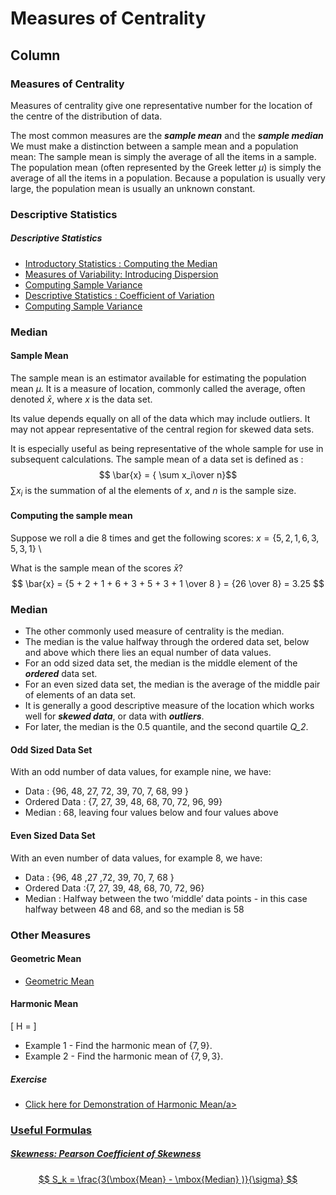 

Measures of Centrality {data-navmenu="Exploratory Data Analysis"}
==============================================================


Column {.tabset}
----------------------------------

### Measures of Centrality


Measures of centrality give one representative number for the location of the centre of the distribution of data.

The most common measures are the <b><i>sample mean</i></b> and the <b><i> sample median</i></b>
We must make a distinction between a sample mean and a population mean: The sample mean is simply the average of all the items in a sample.  \smallskip The population mean (often represented by the Greek letter $\mu$) is simply the average of all the items in a population. Because a population is usually very large, the population mean is usually an unknown constant.



### Descriptive Statistics

<h5> Descriptive Statistics</h5>

* <a href="https://www.youtube.com/watch?v=d3todQxLegU">Introductory Statistics : Computing the Median</a>
* <a href="https://www.youtube.com/watch?v=qLSUh-tex20">Measures of Variability: Introducing Dispersion</a>
* <a href="https://www.youtube.com/watch?v=hIpn6CO_3bo">Computing Sample Variance</a>
* <a href="https://www.youtube.com/watch?v=ag5AoCEtboI">Descriptive Statistics : Coefficient of Variation</a>
* <a href="https://youtu.be/5F0jSp1bOEU/">	Computing Sample Variance	</a>





### Median
<h4>Sample Mean</h4>


The sample mean is an estimator available for estimating the population mean $\mu$. 
It is a measure of location, commonly called the average, often denoted $\bar{x}$, where $x$ is the data set.

Its value depends equally on all of the data which may include outliers. It may not appear representative of the central region for skewed data sets.

It is especially useful as being representative of the whole sample for use in subsequent calculations.
The sample mean of a data set is defined as :
$$ \bar{x} = { \sum x_i\over n}$$
$\sum x_i$ is the summation of al the elements of $x$, and $n$ is the sample size.


<h4>Computing the sample mean</h4>

Suppose we roll a die 8 times and get the following scores: $x = \{ 5, 2, 1, 6, 3, 5, 3, 1\}$ \\ \bigskip

What is the sample mean of the scores $\bar{x}$?
$$ \bar{x}  = {5 + 2 +  1 +  6 +  3 +  5 +  3 +  1 \over 8 } = {26 \over 8} =  3.25 $$



<h3>Median</h3>


* The other commonly used measure of centrality is the median.
* The median is the value halfway through the ordered data set, below and above which there lies an equal number of data values.
* For an odd sized data set, the median is the middle element of the <b><i>ordered</b></i> data set.
* For an even sized data set, the median is the average of the middle pair of elements of an \t{ordered} data set.
* It is generally a good descriptive measure of the location which works well for <b><i>skewed data</b></i>, or data with <b><i>outliers</b></i>.
* For later, the median is the 0.5 quantile, and the second quartile <i>Q_2</i>.

<h4> Odd Sized Data Set</h4>

With an odd number of data values, for example nine, we have:

* Data : {96, 48, 27, 72, 39, 70, 7, 68, 99 }
* Ordered Data :  {7, 27, 39, 48, 68, 70, 72, 96, 99}
* Median : 68, leaving four values below and four values above

<h4> Even Sized Data Set</h4>
With an even number of data values, for example 8, we have:

* Data : {96, 48 ,27 ,72, 39, 70, 7, 68 }
* Ordered Data :{7, 27, 39, 48, 68, 70, 72, 96}
* Median : Halfway between the two 'middle' data points - in this case halfway between 48 and 68, and so the median is 58

### Other Measures

#### Geometric Mean

* <a href="https://www.youtube.com/watch?v=Bz-YwUMk_mk">Geometric Mean </a>


#### Harmonic Mean
 
 \[ H = \frac{n}{ \frac{1}{x_1} + \frac{1}{x_2} + \ldots \frac{1}{x_n} } \]

* Example 1  - Find the harmonic mean of $\{7,9\}$.
* Example 2  - Find the harmonic mean of $\{7,9,3\}$.
 
 <h5> Exercise  </h5> 

* <a href="https://youtu.be/LyAuzhWk5kI">  Click here for Demonstration of Harmonic Mean/a> 

 
 

### Useful Formulas


<h5> Skewness: Pearson Coefficient of Skewness </h5>


 $$ S_k = \frac{3(\mbox{Mean} - \mbox{Median} )}{\sigma} $$
 




